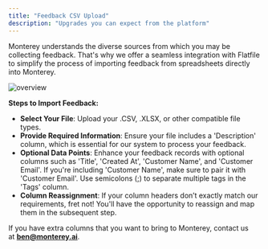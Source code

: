 ```yaml
---
title: "Feedback CSV Upload"
description: "Upgrades you can expect from the platform"
---
```


Monterey understands the diverse sources from which you may be collecting feedback. That's why we offer a seamless integration with Flatfile to simplify the process of importing feedback from spreadsheets directly into Monterey.

![overview](/images/aggregation02.png)

**Steps to Import Feedback:**

- **Select Your File**: Upload your .CSV, .XLSX, or other compatible file types.
- **Provide Required Information**: Ensure your file includes a 'Description' column, which is essential for our system to process your feedback.
- **Optional Data Points**: Enhance your feedback records with optional columns such as 'Title', 'Created At', 'Customer Name', and 'Customer Email'. If you're including 'Customer Name', make sure to pair it with 'Customer Email'. Use semicolons (;) to separate multiple tags in the 'Tags' column.
- **Column Reassignment**: If your column headers don’t exactly match our requirements, fret not! You'll have the opportunity to reassign and map them in the subsequent step.

If you have extra columns that you want to bring to Monterey, contact us at **[ben@monterey.ai](mailto:ben@monterey.ai)**.
